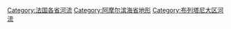 [[Category:法国各省河流|Category:法国各省河流]]
[[Category:阿摩尔滨海省地形|Category:阿摩尔滨海省地形]]
[[Category:布列塔尼大区河流|Category:布列塔尼大区河流]]